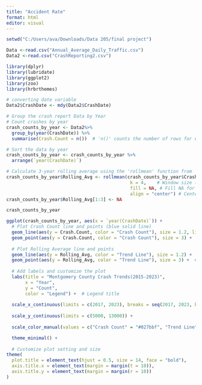 ---
title: "Accident Rate"
format: html
editor: visual
---

```{r Import data }
setwd("C:/Users/ava/Downloads/Data 205/final project")

Data <-read.csv("Annual_Average_Daily_Traffic.csv")
Data2 <-read.csv("CrashReporting2.csv")
```

```{r}
library(dplyr)
library(lubridate)
library(ggplot2)
library(zoo)
library(hrbrthemes)
```
```{r date varible converted }
# converting date variable
Data2$CrashDate <- mdy(Data2$CrashDate)
```


```{r count crashes }
# Group the crash report Data by Year 
# Count crashes by year
crash_counts_by_year <- Data2%>%
  group_by(year(CrashDate)) %>%
  summarise(Crash.Count = n())  # 'n()' counts the number of rows for each year 


```


```{r groupnig the crash data}
# Sort the data by year
crash_counts_by_year <- crash_counts_by_year %>%
  arrange(`year(CrashDate)`)

```

```{r rolling average for crash data }
# Calculate 3-year rolling average using the 'rollmean' function from 'zoo'
crash_counts_by_year$Rolling_Avg <- rollmean(crash_counts_by_year$Crash.Count, 
                                              k = 4,    # Window size (3 years)
                                              fill = NA, # Fill NA for edges where the window is incomplete
                                              align = "center") # Center the window
crash_counts_by_year$Rolling_Avg[1:3] <- NA

```


```{r}
crash_counts_by_year
```




```{r}
ggplot(crash_counts_by_year, aes(x = `year(CrashDate)`)) +
  # Plot Crash Count line and points (blue solid line)
  geom_line(aes(y = Crash.Count, color = "Crash Count"), size = 1.2, linetype = "dashed") +  # Crash count line
  geom_point(aes(y = Crash.Count, color = "Crash Count"), size = 3) +  # Points for Crash count
  
  # Plot Rolling Average line and points
  geom_line(aes(y = Rolling_Avg, color = "Trend Line"), size = 1.2) +  # Rolling average line
  geom_point(aes(y = Rolling_Avg, color = "Trend Line"), size = 3) +  # Points for Rolling average
  
  # Add labels and customize the plot
  labs(title = "Montgomery County Crash Trends(2015-2023)", 
       x = "Year", 
       y = "Count", 
       color = "Legend") +  # Legend title
  
  scale_x_continuous(limits = c(2017, 2023), breaks = seq(2017, 2023, by = 1)) +  # Custom X-axis ticks
  
  scale_y_continuous(limits = c(5000, 13000)) +
  
  scale_color_manual(values = c("Crash Count" = "#027bbf", "Trend Line" = "#ff0000")) +

  theme_minimal() +
  
  # Customize plot setting and size 
theme(
  plot.title = element_text(hjust = 0.5, size = 14, face = "bold"),  
  axis.title.x = element_text(margin = margin(t = 10)), 
  axis.title.y = element_text(margin = margin(r = 10))  
)

```


```{r}

```




